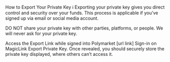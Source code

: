 How to Export Your Private Key
ℹ️ Exporting your private key gives you direct control and security over your funds. This process is applicable if you’ve signed up via email or social media account.

DO NOT share your private key with other parties, platforms, or people. We will never ask for your private key.

Access the Export Link while signed into Polymarket [url link]
Sign-in on MagicLink 
Export Private Key. Once revealed, you should securely store the private key displayed, where others can’t access it.
